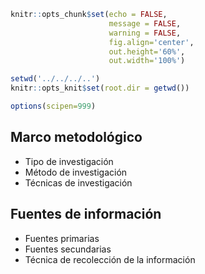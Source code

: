 <!-- Configuración CHUNKS -->

```r

knitr::opts_chunk$set(echo = FALSE,
                      message = FALSE,
                      warning = FALSE,
                      fig.align='center',
                      out.height='60%',
                      out.width='100%')

setwd('../../../..')
knitr::opts_knit$set(root.dir = getwd())

options(scipen=999)

```



## Marco metodológico

- Tipo de investigación
- Método de investigación
- Técnicas de investigación

## Fuentes de información

- Fuentes primarias
- Fuentes secundarias
- Técnica de recolección de la información





